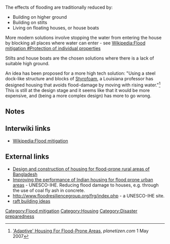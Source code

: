 The effects of flooding are traditionally reduced by:
* Building on higher ground
* Building on stilts
* Living on floating houses, or house boats

More modern solutions involve stopping the water from entering the house by blocking all places where water can enter - see [[Wikipedia:Flood mitigation #Protection of individual properties]]

Stilts and house boats are the chosen solutions where there is a lack of suitable high ground.

An idea has been proposed for a more high tech solution: "Using a steel dock-like structure and blocks of [[Styrofoam]], a Louisiana professor has designed housing that avoids flood-damage by moving with rising water."<ref>[http://www.planetizen.com/node/24200 'Adaptive' Housing For Flood-Prone Areas], ''planetizen.com'' 1 May 2007</ref> This is still at the design stage and it seems like that it would be more expensive, and (being a more complex design) has more to go wrong.

== Notes ==
<small><references/></small>

== Interwiki links ==
* [[Wikipedia:Flood mitigation]]

== External links ==
* [http://www.preventionweb.net/english/professional/trainings-events/edu-materials/v.php?id=8420 Design and construction of housing for flood-prone rural areas of Bangladesh]
* [http://www.unesco-ihe.org/About/Academic-departments/Water-Engineering/Hydraulic-Engineering-River-Basin-Development2/Flood-Resilience-Group/Research-projects/Improving-the-performance-of-Indian-housing-for-flood-prone-urban-areas Improving the performance of Indian housing for flood prone urban areas] - UNESCO-IHE. Reducing flood damage to houses, e.g. through the use of coal fly ash in concrete.
* [http://www.floodresiliencegroup.org http://www.floodresiliencegroup.org/frg/index.php] - a UNESCO-IHE site.
* [http://www.floatingneutrinos.com/ raft building ideas]

[[Category:Flood mitigation]]
[[Category:Housing]]
[[Category:Disaster preparedness]]